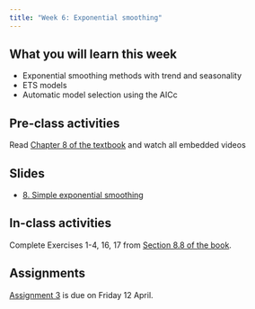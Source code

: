 ```yaml
---
title: "Week 6: Exponential smoothing"
---
```


## What you will learn this week

* Exponential smoothing methods with trend and seasonality
* ETS models
* Automatic model selection using the AICc

## Pre-class activities

Read [Chapter 8 of the textbook](https://otexts.com/fpp3/expsmooth.html) and watch all embedded videos

## Slides

* [8. Simple exponential smoothing](slides/8-ets_b.pdf)

## In-class activities

Complete Exercises 1-4, 16, 17 from [Section 8.8 of the book](https://otexts.com/fpp3/expsmooth-exercises.html).

## Assignments

[Assignment 3](https://learning.monash.edu/mod/assign/view.php?id=1343934) is due on Friday 12 April.
